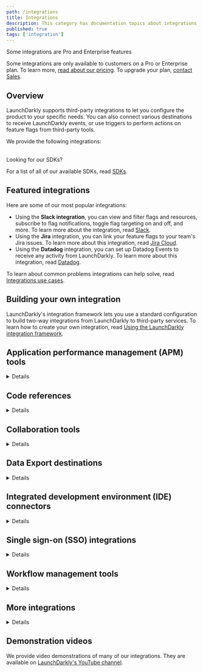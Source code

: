 ```yaml
---
path: /integrations
title: Integrations
description: This category has documentation topics about integrations from third-party apps. You can also connect various destinations to receive LaunchDarkly events.
published: true
tags: ['integration']
---
```


<Callout intent="primary">
<CalloutTitle>Some integrations are Pro and Enterprise features</CalloutTitle>
<CalloutDescription>

Some integrations are only available to customers on a Pro or Enterprise plan. To learn more, [read about our pricing](https://launchdarkly.com/pricing/). To upgrade your plan, [contact Sales](https://launchdarkly.com/contact-sales/).

</CalloutDescription>
</Callout>

## Overview

LaunchDarkly supports third-party integrations to let you configure the product to your specific needs. You can also connect various destinations to receive LaunchDarkly events, or use triggers to perform actions on feature flags from third-party tools.

We provide the following integrations:

<AllIntegrations />
<br />

<Callout intent="info">
<CalloutTitle>Looking for our SDKs?</CalloutTitle>
<CalloutDescription>

For a list of all of our available SDKs, read [SDKs](/sdk).

</CalloutDescription>
</Callout>

## Featured integrations

Here are some of our most popular integrations:

- Using the **Slack integration**, you can view and filter flags and resources, subscribe to flag notifications, toggle flag targeting on and off, and more. To learn more about the integration, read [Slack](/integrations/slack).
- Using the **Jira** integration, you can link your feature flags to your team's Jira issues. To learn more about this integration, read [Jira Cloud](/integrations/jira).
- Using the **Datadog** integration, you can set up Datadog Events to receive any activity from LaunchDarkly. To learn more about this integration, read [Datadog](/integrations/datadog).

To learn about common problems integrations can help solve, read [Integrations use cases](/guides/integrations/integrations-use-cases).

## Building your own integration

LaunchDarkly's integration framework lets you use a standard configuration to build two-way integrations from LaunchDarkly to third-party services. To learn how to create your own integration, read [Using the LaunchDarkly integration framework](/integrations/building-integrations).

## Application performance management (APM) tools

<Details summary="Expand APM tools">

LaunchDarkly integrates with the following APM tools:

<ChildPageList path="/integrations/app-performance" />

</Details>

## Code references

<Details summary="Expand code references integrations">

LaunchDarkly offers the following code references integrations:

<ChildPageList path="/home/code/code-references" omit="/home/code/custom-config" />

To learn more, read [Code references](/home/code/code-references).

</Details>

## Collaboration tools

<Details summary="Expand collaboration tools">

LaunchDarkly integrates with the following collaboration tools:

<ChildPageList path="/integrations/collaboration" />

</Details>

## Data Export destinations

<Details summary="Expand Data Export destinations">

You can export events from LaunchDarkly to the following third party Data Export destinations:

<ChildPageList path="/home/data-export" omit="/home/data-export/schema-reference" />

To learn more, read [Data Export](/home/data-export).

</Details>

## Integrated development environment (IDE) connectors

<Details summary="Expand IDE connectors">

LaunchDarkly integrates with the following IDE connectors:

<ChildPageList path="/integrations/ide" />

</Details>

## Single sign-on (SSO) integrations

<Details summary="Expand single sign-on integrations">

LaunchDarkly integrates with the following SSO integrations:

<ChildPageList path="/home/account-security/sso" omit="/home/account-security/sso/scim,/home/account-security/sso/saml" />

To learn more, read [Single sign-on](/home/account-security/sso).

</Details>

## Workflow management tools

<Details summary="Expand workflow management tools">

LaunchDarkly integrates with the following workflow management tools:

<ChildPageList path="/integrations/workflow" />

</Details>

## More integrations

<Details summary="Expand more integrations">

LaunchDarkly integrates with several other productivity and management applications:

<ChildPageList path="/integrations/more" />

</Details>

## Demonstration videos

We provide video demonstrations of many of our integrations. They are available on [LaunchDarkly's YouTube channel](https://www.youtube.com/@LaunchDarkly/videos).

